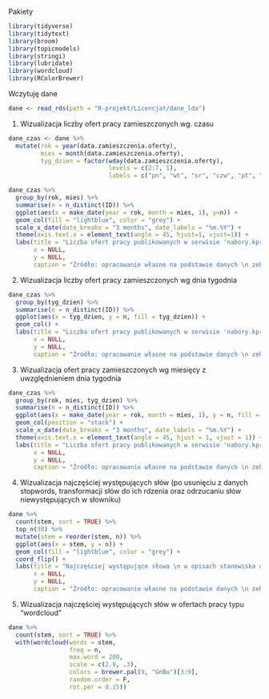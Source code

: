 
Pakiety
```{r}
library(tidyverse)
library(tidytext)
library(broom)
library(topicmodels)
library(stringi)
library(lubridate)
library(wordcloud)
library(RColorBrewer)
```

Wczytuję dane
```{r}
dane <- read_rds(path = "R-projekt/Licencjat/dane_lda")
```

1. Wizualizacja liczby ofert pracy zamieszczonych wg. czasu 
```{r}
dane_czas <- dane %>% 
  mutate(rok = year(data.zamieszczenia.oferty),
         mies = month(data.zamieszczenia.oferty),
         tyg_dzien = factor(wday(data.zamieszczenia.oferty),
                            levels = c(2:7, 1),
                            labels = c("pn", "wt", "sr", "czw", "pt", "sob", "nied")))

dane_czas %>% 
  group_by(rok, mies) %>% 
  summarise(n = n_distinct(ID)) %>% 
  ggplot(aes(x = make_date(year = rok, month = mies, 1), y=n)) + 
  geom_col(fill = "lightblue", color = "grey") + 
  scale_x_date(date_breaks = "3 months", date_labels = "%m.%Y") +
  theme(axis.text.x = element_text(angle = 45, hjust=1, vjust=1)) +
  labs(title = "Liczba ofert pracy publikowanych w serwisie 'nabory.kprm.gov.pl'\n według miesięcy",
       x = NULL,
       y = NULL, 
       caption = "Źródło: opracowanie własne na podstawie danych \n zebranych z portalu 'nabory.kprm.gov.pl'")
```

2. Wizualizacja liczby ofert pracy zamieszczonych wg dnia tygodnia
```{r}
dane_czas %>% 
  group_by(tyg_dzien) %>% 
  summarise(n = n_distinct(ID)) %>% 
  ggplot(aes(x = tyg_dzien, y = n, fill = tyg_dzien)) + 
  geom_col() +
  labs(title = "Liczba ofert pracy publikowanych w serwisie 'nabory.kprm.gov.pl'\n według dnia tygodnia",
       x = NULL,
       y = NULL,
       caption = "Źródło: opracowanie własne na podstawie danych \n zebranych z portalu 'nabory.kprm.gov.pl'")
```

3. Wizualizacja ofert pracy zamieszczonych wg miesięcy z uwzględnieniem dnia tygodnia
```{r}
dane_czas %>% 
  group_by(rok, mies, tyg_dzien) %>% 
  summarise(n = n_distinct(ID)) %>% 
  ggplot(aes(x = make_date(year = rok, month = mies, 1), y = n, fill = tyg_dzien)) + 
  geom_col(position = "stack") + 
  scale_x_date(date_breaks = "3 months", date_labels = "%m.%Y") + 
  theme(axis.text.x = element_text(angle = 45, hjust = 1, vjust = 1)) +
  labs(title = "Liczba ofert pracy publikowanych w serwisie 'nabory.kprm.gov.pl' \n według miesięcy z uwzględnieniem dnia tygodnia",
       x = NULL,
       y = NULL, 
       caption = "Źródło: opracowanie własne na podstawie danych \n zebranych z portalu 'nabory.kprm.gov.pl'")
```

4. Wizualizacja najczęściej występujących słów (po usunięciu z danych stopwords, transformacji słów do ich rdzenia oraz odrzucaniu słów niewystępujących w słowniku)
```{r}
dane %>% 
  count(stem, sort = TRUE) %>% 
  top_n(30) %>% 
  mutate(stem = reorder(stem, n)) %>% 
  ggplot(aes(x = stem, y = n)) +
  geom_col(fill = "lightblue", color = "grey") +
  coord_flip() +
  labs(title = "Najczęściej występujące słowa \n w opisach stanowiska ofert pracy \n publikowanych na portalu 'nabory.kprm.gov.pl'",
       x = NULL,
       y = NULL, 
       caption = "Źródło: opracowanie własne na podstawie danych \n zebranych z portalu 'nabory.kprm.gov.pl'")
```

5. Wizualizacja najczęściej występujących słów w ofertach pracy typu "wordcloud"
```{r}
dane %>% 
  count(stem, sort = TRUE) %>% 
  with(wordcloud(words = stem, 
                 freq = n, 
                 max.word = 200,
                 scale = c(2.8, .3),
                 colors = brewer.pal(9, "GnBu")[3:9],
                 random.order = F,
                 rot.per = 0.15))
```


